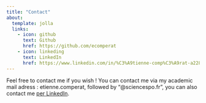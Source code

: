 ```yaml
---
title: "Contact"
about:
  template: jolla
  links:
    - icon: github
      text: Github
      href: https://github.com/ecomperat
    - icon: linkeding
      text: LinkedIn
      href: https://www.linkedin.com/in/%C3%A9tienne-comp%C3%A9rat-a22850242/
---
```


Feel free to contact me if you wish ! You can contact me via my academic mail adress : etienne.comperat, followed by "@sciencespo.fr", you can also contact me [per LinkedIn](https://www.linkedin.com/in/%C3%A9tienne-comp%C3%A9rat-a22850242/). 